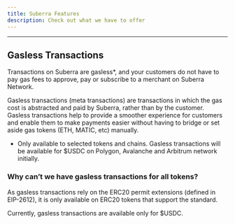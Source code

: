 ```yaml
---
title: Suberra Features
description: Check out what we have to offer
---
```


---

## Gasless Transactions

Transactions on Suberra are gasless\*, and your customers do not have to pay gas fees to approve, pay or subscribe to a merchant on Suberra Network.

Gasless transactions (meta transactions) are transactions in which the gas cost is abstracted and paid by Suberra, rather than by the customer. Gasless transactions help to provide a smoother experience for customers and enable them to make payments easier without having to bridge or set aside gas tokens (ETH, MATIC, etc) manually.

- Only available to selected tokens and chains. Gasless transactions will be available for $USDC on Polygon, Avalanche and Arbitrum network initially.

### Why can’t we have gasless transactions for all tokens?

As gasless transactions rely on the ERC20 permit extensions (defined in EIP-2612), it is only available on ERC20 tokens that support the standard.

Currently, gasless transactions are available only for $USDC.
